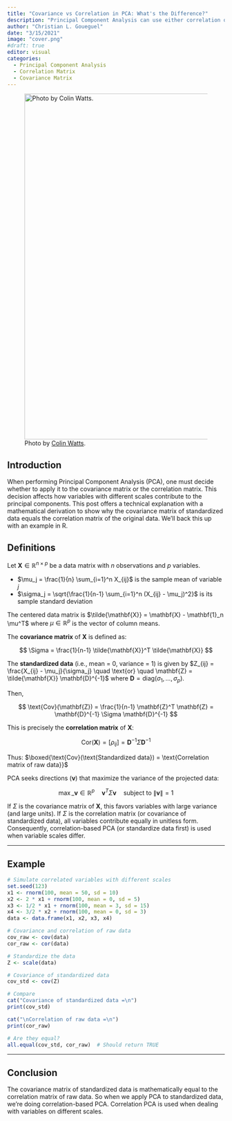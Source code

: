 ```yaml
---
title: "Covariance vs Correlation in PCA: What's the Difference?"
description: "Principal Component Analysis can use either correlation or covariance matrices, but when should you use which? This post walks through the fundamental differences between these two approaches."
author: "Christian L. Goueguel"
date: "3/15/2021"
image: "cover.png"
#draft: true
editor: visual
categories:
  - Principal Component Analysis
  - Correlation Matrix
  - Covariance Matrix
---
```


::: justified
![Photo by [Colin Watts](Photo by <a href="https://unsplash.com/@colinwatts?utm_content=creditCopyText&utm_medium=referral&utm_source=unsplash">Colin Watts</a> on <a href="https://unsplash.com/photos/mountains-reflect-in-a-still-blue-lake-Wr0vLdN3roE?utm_content=creditCopyText&utm_medium=referral&utm_source=unsplash">Unsplash</a>).](cover.png){fig-align="center" width="800"}

## Introduction

When performing Principal Component Analysis (PCA), one must decide whether to apply it to the covariance matrix or the correlation matrix. This decision affects how variables with different scales contribute to the principal components. This post offers a technical explanation with a mathematical derivation to show why the covariance matrix of standardized data equals the correlation matrix of the original data. We’ll back this up with an example in R.

## Definitions

Let $\mathbf{X} \in \mathbb{R}^{n \times p}$ be a data matrix with $n$ observations and $p$ variables.

-   $\mu_j = \frac{1}{n} \sum_{i=1}^n X_{ij}$ is the sample mean of variable $j$
-   $\sigma_j = \sqrt{\frac{1}{n-1} \sum_{i=1}^n (X_{ij} - \mu_j)^2}$ is its sample standard deviation

The centered data matrix is $\tilde{\mathbf{X}} = \mathbf{X} - \mathbf{1}_n \mu^T$ where $\mu \in \mathbb{R}^p$ is the vector of column means.

The **covariance matrix** of $\mathbf{X}$ is defined as:

$$
\Sigma = \frac{1}{n-1} \tilde{\mathbf{X}}^T \tilde{\mathbf{X}}
$$

The **standardized data** (i.e., mean = 0, variance = 1) is given by $Z_{ij} = \frac{X_{ij} - \mu_j}{\sigma_j} \quad \text{or} \quad \mathbf{Z} = \tilde{\mathbf{X}} \mathbf{D}^{-1}$ where $\mathbf{D} = \text{diag}(\sigma_1, \dots, \sigma_p)$.

Then,

$$
\text{Cov}(\mathbf{Z}) = \frac{1}{n-1} \mathbf{Z}^T \mathbf{Z} = \mathbf{D}^{-1} \Sigma \mathbf{D}^{-1}
$$

This is precisely the **correlation matrix** of $\mathbf{X}$:

$$
\text{Cor}(\mathbf{X}) = \left[ \rho_{ij} \right] = \mathbf{D}^{-1} \Sigma \mathbf{D}^{-1}
$$

Thus: $\boxed{\text{Cov}(\text{Standardized data}) = \text{Correlation matrix of raw data}}$

PCA seeks directions ($\mathbf{v}$) that maximize the variance of the projected data:

$$
\max\_{\mathbf{v} \in \mathbb{R}^p} \quad \mathbf{v}^T \Sigma \mathbf{v} \quad \text{subject to } \|\mathbf{v}\| = 1
$$

If $\Sigma$ is the covariance matrix of $\mathbf{X}$, this favors variables with large variance (and large units). If $\Sigma$ is the correlation matrix (or covariance of standardized data), all variables contribute equally in unitless form. Consequently, correlation-based PCA (or standardize data first) is used when variable scales differ.

------------------------------------------------------------------------

## Example

```r
# Simulate correlated variables with different scales
set.seed(123)
x1 <- rnorm(100, mean = 50, sd = 10)
x2 <- 2 * x1 + rnorm(100, mean = 0, sd = 5)
x3 <- 1/2 * x1 + rnorm(100, mean = 3, sd = 15)
x4 <- 3/2 * x2 + rnorm(100, mean = 0, sd = 3)
data <- data.frame(x1, x2, x3, x4)

# Covariance and correlation of raw data
cov_raw <- cov(data)
cor_raw <- cor(data)

# Standardize the data
Z <- scale(data)

# Covariance of standardized data
cov_std <- cov(Z)

# Compare
cat("Covariance of standardized data =\n")
print(cov_std)

cat("\nCorrelation of raw data =\n")
print(cor_raw)

# Are they equal?
all.equal(cov_std, cor_raw)  # Should return TRUE
```

------------------------------------------------------------------------

## Conclusion

The covariance matrix of standardized data is mathematically equal to the correlation matrix of raw data. So when we apply PCA to standardized data, we're doing correlation-based PCA. Correlation PCA is used when dealing with variables on different scales.
:::
